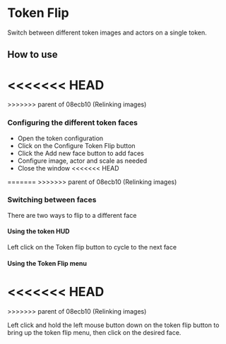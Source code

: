 
# Token Flip

Switch between different token images and actors on a single token.

## How to use

<<<<<<< HEAD
<ImageButBetter src="/images/Token-Flip/Tfconfig.png" alt="Token Flip Configuration Button" width={2000} height={2000} className={styles.wikiimage}/>
=======
<ImageButBetter src="/images/Token-Flip/Tfconfig.png" alt="Token Flip Configuration Button" width={2000} height={2000} className={styles.wikiimage}/>
>>>>>>> parent of 08ecb10 (Relinking images)

### Configuring the different token faces

- Open the token configuration
- Click on the Configure Token Flip button
- Click the Add new face button to add faces
- Configure image, actor and scale as needed
- Close the window
<<<<<<< HEAD
<ImageButBetter src="/images/Token-Flip/Tfwindow.png" alt="Token Flip Configuration Window" width={2000} height={2000} className={styles.wikiimage}/>
=======
<ImageButBetter src="/images/Token-Flip/Tfwindow.png" alt="Token Flip Configuration Window" width={2000} height={2000} className={styles.wikiimage}/>
>>>>>>> parent of 08ecb10 (Relinking images)

### Switching between faces

There are two ways to flip to a different face

#### Using the token HUD

Left click on the Token flip
button to cycle to the next face

#### Using the Token Flip menu

<<<<<<< HEAD
<ImageButBetter src="/images/Token-Flip/Tfhud.png" alt="Token Flip button in the token HUD" width={2000} height={2000} className={styles.wikiimagesmall}/>
<ImageButBetter src="/images/Token-Flip/Tfhudmenu.png" alt="Token Flip HUD Menu" width={2000} height={2000} className={styles.wikiimagesmall}/>
=======
<ImageButBetter src="/images/Token-Flip/Tfhud.png" alt="Token Flip button in the token HUD" width={2000} height={2000} className={styles.wikiimagesmall}/>
<ImageButBetter src="/images/Token-Flip/Tfhudmenu.png" alt="Token Flip HUD Menu" width={2000} height={2000} className={styles.wikiimagesmall}/>
>>>>>>> parent of 08ecb10 (Relinking images)

Left click
and hold the left mouse button down on the token flip button to bring up
the token flip menu, then click on the desired face.
